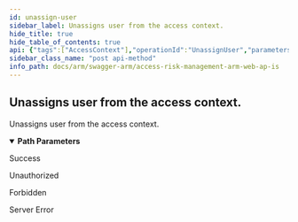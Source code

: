 ```yaml
---
id: unassign-user
sidebar_label: Unassigns user from the access context.
hide_title: true
hide_table_of_contents: true
api: {"tags":["AccessContext"],"operationId":"UnassignUser","parameters":[{"name":"contextId","in":"path","description":"Identifier of the context.","required":true,"schema":{"type":"string","format":"uuid"}},{"name":"userId","in":"path","description":"Identifier of the user.","required":true,"schema":{"type":"string","format":"uuid"}}],"responses":{"200":{"description":"Success"},"401":{"description":"Unauthorized"},"403":{"description":"Forbidden"},"500":{"description":"Server Error"}},"description":"Unassigns user from the access context.","method":"post","path":"/api/accessContext/{contextId}/{userId}/remove","info":{"version":"v1","title":"Access Risk Management ARM Web APIs"},"postman":{"name":"Unassigns user from the access context.","description":{"type":"text/plain"},"url":{"path":["api","accessContext",":contextId",":userId","remove"],"host":["{{baseUrl}}"],"query":[],"variable":[{"disabled":false,"description":{"content":"(Required) Identifier of the context.","type":"text/plain"},"type":"any","value":"","key":"contextId"},{"disabled":false,"description":{"content":"(Required) Identifier of the user.","type":"text/plain"},"type":"any","value":"","key":"userId"}]},"method":"POST"}}
sidebar_class_name: "post api-method"
info_path: docs/arm/swagger-arm/access-risk-management-arm-web-ap-is
---
```



## Unassigns user from the access context.



Unassigns user from the access context.

<details style={{"marginBottom":"1rem"}} data-collapsed={false} open={true}><summary style={{}}><strong>Path Parameters</strong></summary><div><ul><ParamsItem className={"paramsItem"} param={{"name":"contextId","in":"path","description":"Identifier of the context.","required":true,"schema":{"type":"string","format":"uuid"}}}></ParamsItem><ParamsItem className={"paramsItem"} param={{"name":"userId","in":"path","description":"Identifier of the user.","required":true,"schema":{"type":"string","format":"uuid"}}}></ParamsItem></ul></div></details><div><ApiTabs><TabItem label={"200"} value={"200"}><div>

Success

</div><div></div></TabItem><TabItem label={"401"} value={"401"}><div>

Unauthorized

</div><div></div></TabItem><TabItem label={"403"} value={"403"}><div>

Forbidden

</div><div></div></TabItem><TabItem label={"500"} value={"500"}><div>

Server Error

</div><div></div></TabItem></ApiTabs></div>
      